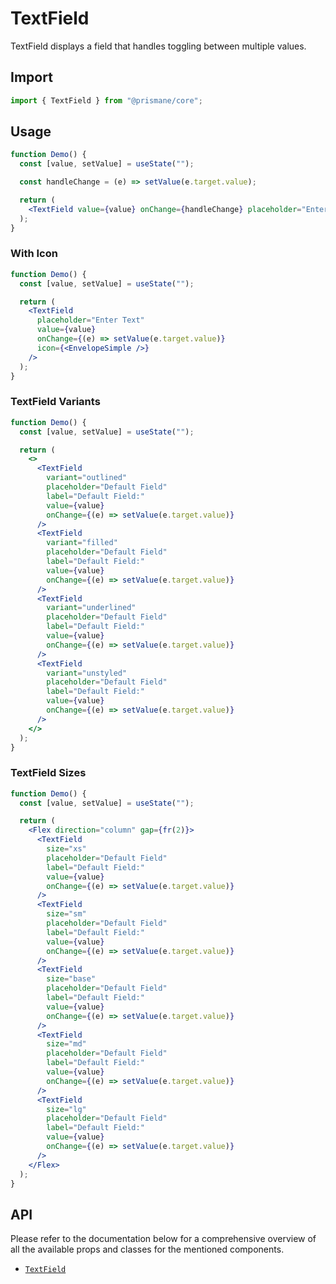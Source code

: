 # TextField

TextField displays a field that handles toggling between multiple values.

## Import

```js
import { TextField } from "@prismane/core";
```

## Usage

```jsx
function Demo() {
  const [value, setValue] = useState("");

  const handleChange = (e) => setValue(e.target.value);

  return (
    <TextField value={value} onChange={handleChange} placeholder="Enter Text" />
  );
}
```

### With Icon

```jsx
function Demo() {
  const [value, setValue] = useState("");

  return (
    <TextField
      placeholder="Enter Text"
      value={value}
      onChange={(e) => setValue(e.target.value)}
      icon={<EnvelopeSimple />}
    />
  );
}
```

### TextField Variants

```jsx
function Demo() {
  const [value, setValue] = useState("");

  return (
    <>
      <TextField
        variant="outlined"
        placeholder="Default Field"
        label="Default Field:"
        value={value}
        onChange={(e) => setValue(e.target.value)}
      />
      <TextField
        variant="filled"
        placeholder="Default Field"
        label="Default Field:"
        value={value}
        onChange={(e) => setValue(e.target.value)}
      />
      <TextField
        variant="underlined"
        placeholder="Default Field"
        label="Default Field:"
        value={value}
        onChange={(e) => setValue(e.target.value)}
      />
      <TextField
        variant="unstyled"
        placeholder="Default Field"
        label="Default Field:"
        value={value}
        onChange={(e) => setValue(e.target.value)}
      />
    </>
  );
}
```

### TextField Sizes

```jsx
function Demo() {
  const [value, setValue] = useState("");

  return (
    <Flex direction="column" gap={fr(2)}>
      <TextField
        size="xs"
        placeholder="Default Field"
        label="Default Field:"
        value={value}
        onChange={(e) => setValue(e.target.value)}
      />
      <TextField
        size="sm"
        placeholder="Default Field"
        label="Default Field:"
        value={value}
        onChange={(e) => setValue(e.target.value)}
      />
      <TextField
        size="base"
        placeholder="Default Field"
        label="Default Field:"
        value={value}
        onChange={(e) => setValue(e.target.value)}
      />
      <TextField
        size="md"
        placeholder="Default Field"
        label="Default Field:"
        value={value}
        onChange={(e) => setValue(e.target.value)}
      />
      <TextField
        size="lg"
        placeholder="Default Field"
        label="Default Field:"
        value={value}
        onChange={(e) => setValue(e.target.value)}
      />
    </Flex>
  );
}
```

## API

Please refer to the documentation below for a comprehensive overview of all the available props and classes for the mentioned components.

- [`TextField`](/docs/components-api/text-field-api)
